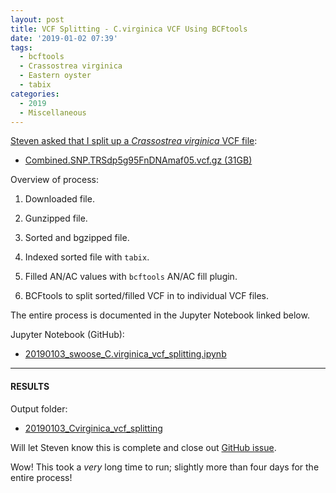 ```yaml
---
layout: post
title: VCF Splitting - C.virginica VCF Using BCFtools
date: '2019-01-02 07:39'
tags:
  - bcftools
  - Crassostrea virginica
  - Eastern oyster
  - tabix
categories:
  - 2019
  - Miscellaneous
---
```

[Steven asked that I split up a _Crassostrea virginica_ VCF file](https://github.com/RobertsLab/resources/issues/528):

- [Combined.SNP.TRSdp5g95FnDNAmaf05.vcf.gz (31GB)](http://gannet.fish.washington.edu/seashell/eog_v2/VCF_files/Combined.SNP.TRSdp5g95FnDNAmaf05.vcf.gz)


Overview of process:

1. Downloaded file.

2. Gunzipped file.

3. Sorted and bgzipped file.

4. Indexed sorted file with ```tabix```.

5. Filled AN/AC values with ```bcftools``` AN/AC fill plugin.

6. BCFtools to split sorted/filled VCF in to individual VCF files.

The entire process is documented in the Jupyter Notebook linked below.

Jupyter Notebook (GitHub):

- [20190103_swoose_C.virginica_vcf_splitting.ipynb](https://github.com/RobertsLab/code/blob/master/notebooks/sam/20190103_swoose_C.virginica_vcf_splitting.ipynb)

---

#### RESULTS

Output folder:

- [20190103_Cvirginica_vcf_splitting](http://gannet.fish.washington.edu/Atumefaciens/20190103_Cvirginica_vcf_splitting)

Will let Steven know this is complete and close out [GitHub issue]((https://github.com/RobertsLab/resources/issues/528)).

Wow! This took a _very_ long time to run; slightly more than four days for the entire process!
